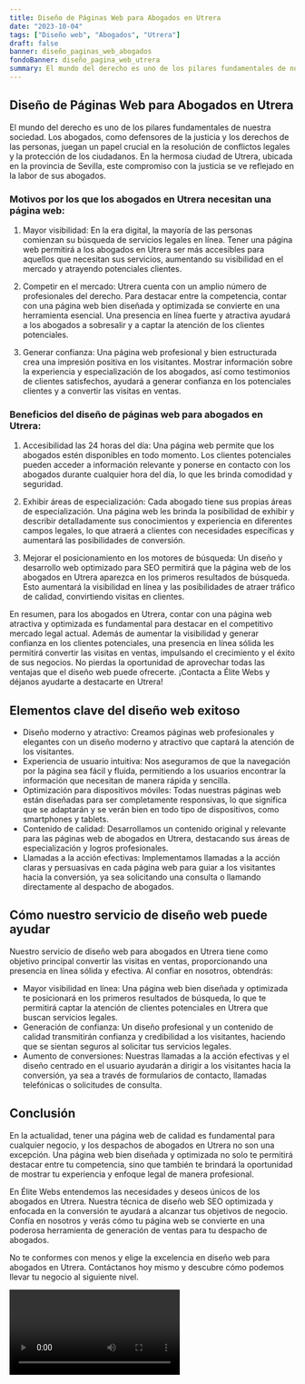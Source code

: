 ```yaml
---
title: Diseño de Páginas Web para Abogados en Utrera
date: "2023-10-04"
tags: ["Diseño web", "Abogados", "Utrera"]
draft: false
banner: diseño_paginas_web_abogados
fondoBanner: diseño_pagina_web_utrera
summary: El mundo del derecho es uno de los pilares fundamentales de nuestra sociedad. Los abogados, como defensores de la justicia y los derechos de las personas, juegan un papel crucial en la resolución de conflictos legales y la protección de los ciudadanos. En la hermosa ciudad de Utrera, ubicada en la provincia de Sevilla, este compromiso con la justicia se ve reflejado en la labor de sus abogados.
---
```



## Diseño de Páginas Web para Abogados en Utrera

El mundo del derecho es uno de los pilares fundamentales de nuestra sociedad. Los abogados, como defensores de la justicia y los derechos de las personas, juegan un papel crucial en la resolución de conflictos legales y la protección de los ciudadanos. En la hermosa ciudad de Utrera, ubicada en la provincia de Sevilla, este compromiso con la justicia se ve reflejado en la labor de sus abogados.

### Motivos por los que los abogados en Utrera necesitan una página web:

1. Mayor visibilidad: En la era digital, la mayoría de las personas comienzan su búsqueda de servicios legales en línea. Tener una página web permitirá a los abogados en Utrera ser más accesibles para aquellos que necesitan sus servicios, aumentando su visibilidad en el mercado y atrayendo potenciales clientes.

2. Competir en el mercado: Utrera cuenta con un amplio número de profesionales del derecho. Para destacar entre la competencia, contar con una página web bien diseñada y optimizada se convierte en una herramienta esencial. Una presencia en línea fuerte y atractiva ayudará a los abogados a sobresalir y a captar la atención de los clientes potenciales.

3. Generar confianza: Una página web profesional y bien estructurada crea una impresión positiva en los visitantes. Mostrar información sobre la experiencia y especialización de los abogados, así como testimonios de clientes satisfechos, ayudará a generar confianza en los potenciales clientes y a convertir las visitas en ventas.

### Beneficios del diseño de páginas web para abogados en Utrera:

1. Accesibilidad las 24 horas del día: Una página web permite que los abogados estén disponibles en todo momento. Los clientes potenciales pueden acceder a información relevante y ponerse en contacto con los abogados durante cualquier hora del día, lo que les brinda comodidad y seguridad.

2. Exhibir áreas de especialización: Cada abogado tiene sus propias áreas de especialización. Una página web les brinda la posibilidad de exhibir y describir detalladamente sus conocimientos y experiencia en diferentes campos legales, lo que atraerá a clientes con necesidades específicas y aumentará las posibilidades de conversión.

3. Mejorar el posicionamiento en los motores de búsqueda: Un diseño y desarrollo web optimizado para SEO permitirá que la página web de los abogados en Utrera aparezca en los primeros resultados de búsqueda. Esto aumentará la visibilidad en línea y las posibilidades de atraer tráfico de calidad, convirtiendo visitas en clientes.

En resumen, para los abogados en Utrera, contar con una página web atractiva y optimizada es fundamental para destacar en el competitivo mercado legal actual. Además de aumentar la visibilidad y generar confianza en los clientes potenciales, una presencia en línea sólida les permitirá convertir las visitas en ventas, impulsando el crecimiento y el éxito de sus negocios. No pierdas la oportunidad de aprovechar todas las ventajas que el diseño web puede ofrecerte. ¡Contacta a Élite Webs y déjanos ayudarte a destacarte en Utrera!

<GifSeo />

<Cta />

## Elementos clave del diseño web exitoso

- Diseño moderno y atractivo: Creamos páginas web profesionales y elegantes con un diseño moderno y atractivo que captará la atención de los visitantes.
- Experiencia de usuario intuitiva: Nos aseguramos de que la navegación por la página sea fácil y fluida, permitiendo a los usuarios encontrar la información que necesitan de manera rápida y sencilla.
- Optimización para dispositivos móviles: Todas nuestras páginas web están diseñadas para ser completamente responsivas, lo que significa que se adaptarán y se verán bien en todo tipo de dispositivos, como smartphones y tablets.
- Contenido de calidad: Desarrollamos un contenido original y relevante para las páginas web de abogados en Utrera, destacando sus áreas de especialización y logros profesionales.
- Llamadas a la acción efectivas: Implementamos llamadas a la acción claras y persuasivas en cada página web para guiar a los visitantes hacia la conversión, ya sea solicitando una consulta o llamando directamente al despacho de abogados.

## Cómo nuestro servicio de diseño web puede ayudar

Nuestro servicio de diseño web para abogados en Utrera tiene como objetivo principal convertir las visitas en ventas, proporcionando una presencia en línea sólida y efectiva. Al confiar en nosotros, obtendrás:

- Mayor visibilidad en línea: Una página web bien diseñada y optimizada te posicionará en los primeros resultados de búsqueda, lo que te permitirá captar la atención de clientes potenciales en Utrera que buscan servicios legales.
- Generación de confianza: Un diseño profesional y un contenido de calidad transmitirán confianza y credibilidad a los visitantes, haciendo que se sientan seguros al solicitar tus servicios legales.
- Aumento de conversiones: Nuestras llamadas a la acción efectivas y el diseño centrado en el usuario ayudarán a dirigir a los visitantes hacia la conversión, ya sea a través de formularios de contacto, llamadas telefónicas o solicitudes de consulta.

## Conclusión

En la actualidad, tener una página web de calidad es fundamental para cualquier negocio, y los despachos de abogados en Utrera no son una excepción. Una página web bien diseñada y optimizada no solo te permitirá destacar entre tu competencia, sino que también te brindará la oportunidad de mostrar tu experiencia y enfoque legal de manera profesional.

En Élite Webs entendemos las necesidades y deseos únicos de los abogados en Utrera. Nuestra técnica de diseño web SEO optimizada y enfocada en la conversión te ayudará a alcanzar tus objetivos de negocio. Confía en nosotros y verás cómo tu página web se convierte en una poderosa herramienta de generación de ventas para tu despacho de abogados.

No te conformes con menos y elige la excelencia en diseño web para abogados en Utrera. Contáctanos hoy mismo y descubre cómo podemos llevar tu negocio al siguiente nivel.

<Video />

<CtaBot job="Abogados" city="Utrera" />

<Gmaps query="Utrera+españa+maps" />
